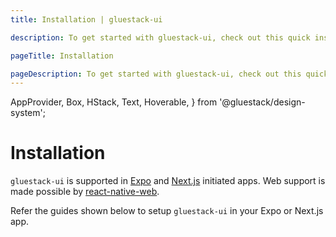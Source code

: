```yaml
---
title: Installation | gluestack-ui

description: To get started with gluestack-ui, check out this quick installation guide. It provides simple steps to help you install and use the library in your projects..

pageTitle: Installation

pageDescription: To get started with gluestack-ui, check out this quick installation guide. It provides simple steps to help you install and use the library in your projects.
---
```



<Meta title="Getting Started/Installation" />

  AppProvider,
  Box,
  HStack,
  Text,
  Hoverable,
} from '@gluestack/design-system';

# Installation

`gluestack-ui` is supported in [Expo](https://expo.dev/) and [Next.js](https://nextjs.org/) initiated apps. Web support is made possible by [react-native-web](https://necolas.github.io/react-native-web/).

Refer the guides shown below to setup `gluestack-ui` in your Expo or Next.js app.

<AppProvider>
  <HStack
    space="md"
    flex={1}
    mb="$4"
    sx={{
      '@lg': {
        flexDirection: 'row',
      },
      'flexDirection': 'column',
    }}
  >
    <Hoverable
      heading={'Expo CLI'}
      subHeading={'Guide to install with expo-cli'}
      href="/docs/getting-started/install-expo"
    />
    <Hoverable
      heading={'Next.js'}
      subHeading={'Guide to install with create-next-app'}
      href="/docs/getting-started/install-nextjs"
    />
  </HStack>
</AppProvider>
